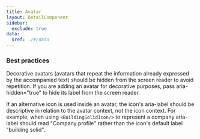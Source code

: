 ```yaml
---
title: Avatar
layout: DetailComponent
sidebar:
  exclude: true
data:
  $ref: ./#/data
---
```


### Best practices

Decorative avatars (avatars that repeat the information already expressed by the accompanied text) should be hidden from the screen reader to avoid repetition. If you are adding an avatar for decorative purposes, pass aria-hidden=”true” to hide its label from the screen reader.   

If an alternative icon is used inside an avatar, the icon's aria-label should be descriptive in relation to the avatar context, not the icon context. For example, when using `<BuildingSolidIcon/>` to represent a company aria-label should read "Company profile" rather than the icon's default label "building solid". 